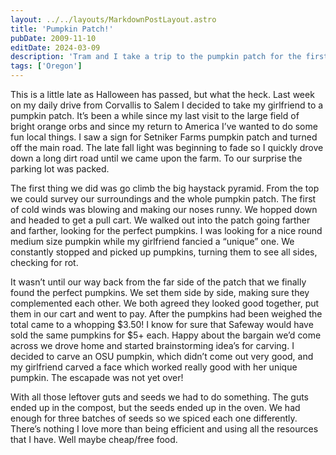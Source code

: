 ```yaml
---
layout: ../../layouts/MarkdownPostLayout.astro
title: 'Pumpkin Patch!'
pubDate: 2009-11-10
editDate: 2024-03-09
description: 'Tram and I take a trip to the pumpkin patch for the first time together'
tags: ['Oregon']
---
```


This is a little late as Halloween has passed, but what the heck. Last week on my daily drive from Corvallis to Salem I decided to take my girlfriend to a pumpkin patch. It’s been a while since my last visit to the large field of bright orange orbs and since my return to America I’ve wanted to do some fun local things. I saw a sign for Setniker Farms pumpkin patch and turned off the main road. The late fall light was beginning to fade so I quickly drove down a long dirt road until we came upon the farm. To our surprise the parking lot was packed.

The first thing we did was go climb the big haystack pyramid. From the top we could survey our surroundings and the whole pumpkin patch. The first of cold winds was blowing and making our noses runny. We hopped down and headed to get a pull cart. We walked out into the patch going farther and farther, looking for the perfect pumpkins. I was looking for a nice round medium size pumpkin while my girlfriend fancied a “unique” one. We constantly stopped and picked up pumpkins, turning them to see all sides, checking for rot.

It wasn’t until our way back from the far side of the patch that we finally found the perfect pumpkins. We set them side by side, making sure they complemented each other. We both agreed they looked good together, put them in our cart and went to pay. After the pumpkins had been weighed the total came to a whopping $3.50! I know for sure that Safeway would have sold the same pumpkins for $5+ each. Happy about the bargain we’d come across we drove home and started brainstorming idea’s for carving. I decided to carve an OSU pumpkin, which didn’t come out very good, and my girlfriend carved a face which worked really good with her unique pumpkin. The escapade was not yet over!

With all those leftover guts and seeds we had to do something. The guts ended up in the compost, but the seeds ended up in the oven. We had enough for three batches of seeds so we spiced each one differently. There’s nothing I love more than being efficient and using all the resources that I have. Well maybe cheap/free food.
